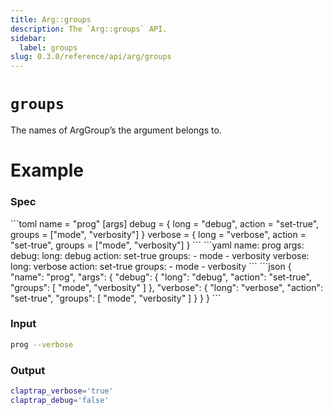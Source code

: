 ```yaml
---
title: Arg::groups
description: The `Arg::groups` API.
sidebar:
  label: groups
slug: 0.3.0/reference/api/arg/groups
---
```



# `groups` <LinkButton href="https://docs.rs/clap/latest/clap/struct.Arg.html#method.groups" icon="open-book" variant="minimal" />

<Badge text="since 0.1.0" size="small" />

The names of ArgGroup’s the argument belongs to.

# Example

### Spec

<Tabs syncKey="format">
  <TabItem label="TOML">
    ```toml
    name = "prog"
    [args]
    debug = { long = "debug", action = "set-true", groups = ["mode", "verbosity"] }
    verbose = { long = "verbose", action = "set-true", groups = ["mode", "verbosity"] }
    ```
  </TabItem>

  <TabItem label="YAML">
    ```yaml
    name: prog
    args:
      debug:
        long: debug
        action: set-true
        groups:
        - mode
        - verbosity
      verbose:
        long: verbose
        action: set-true
        groups:
        - mode
        - verbosity
    ```
  </TabItem>

  <TabItem label="JSON">
    ```json
    {
      "name": "prog",
      "args": {
        "debug": {
          "long": "debug",
          "action": "set-true",
          "groups": [
            "mode",
            "verbosity"
          ]
        },
        "verbose": {
          "long": "verbose",
          "action": "set-true",
          "groups": [
            "mode",
            "verbosity"
          ]
        }
      }
    }
    ```
  </TabItem>
</Tabs>

### Input

```bash
prog --verbose
```

### Output

```bash
claptrap_verbose='true'
claptrap_debug='false'
```
